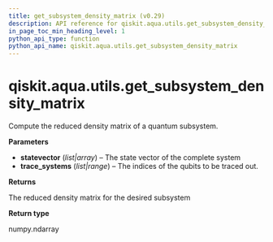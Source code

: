 ```yaml
---
title: get_subsystem_density_matrix (v0.29)
description: API reference for qiskit.aqua.utils.get_subsystem_density_matrix in qiskit v0.29
in_page_toc_min_heading_level: 1
python_api_type: function
python_api_name: qiskit.aqua.utils.get_subsystem_density_matrix
---
```


<span id="qiskit-aqua-utils-get-subsystem-density-matrix" />

# qiskit.aqua.utils.get\_subsystem\_density\_matrix

<Function id="qiskit.aqua.utils.get_subsystem_density_matrix" isDedicatedPage={true} github="https://github.com/qiskit-community/qiskit-aqua/tree/stable/0.9/qiskit/aqua/utils/subsystem.py" signature="get_subsystem_density_matrix(statevector, trace_systems)">
  Compute the reduced density matrix of a quantum subsystem.

  **Parameters**

  *   **statevector** (*list|array*) – The state vector of the complete system
  *   **trace\_systems** (*list|range*) – The indices of the qubits to be traced out.

  **Returns**

  The reduced density matrix for the desired subsystem

  **Return type**

  numpy.ndarray
</Function>


